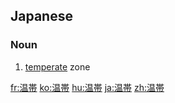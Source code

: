 {{also|溫帶}}
==Japanese==
{{ja-kanjitab|おん|たい|yomi=o}}

===Noun===
{{ja-noun|おんたい|kyu=溫帶}}

# [[temperate]] zone

[[fr:温帯]]
[[ko:温帯]]
[[hu:温帯]]
[[ja:温帯]]
[[zh:温帯]]